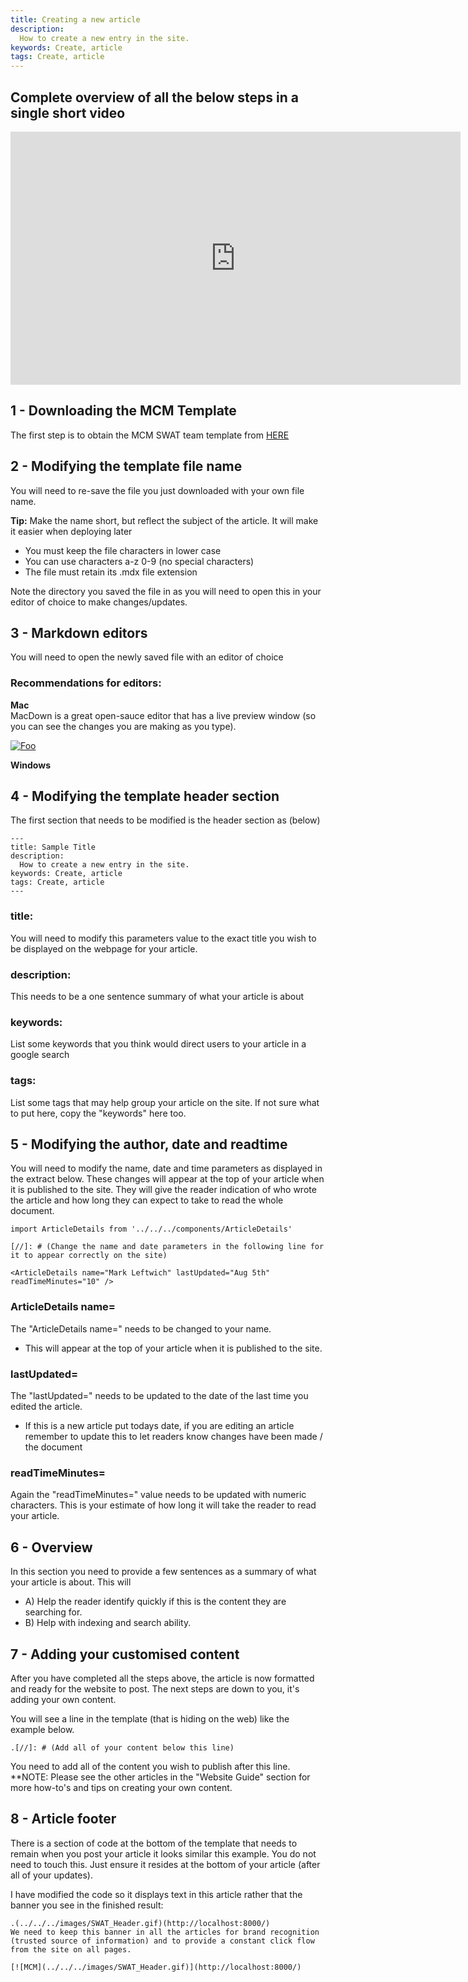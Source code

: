 ---
title: Creating a new article
description:
  How to create a new entry in the site.
keywords: Create, article
tags: Create, article
---


[//]: # (Change the name and date parameters in the following line for it to appear correctly on the site)

<ArticleDetails name="Mark Leftwich" lastUpdated="Aug 6th" readTimeMinutes="10" />

## Complete overview of all the below steps in a single short video


<iframe src="https://video.ibm.com/embed/recorded/127528091" style="border: 0;" webkitallowfullscreen allowfullscreen frameborder="no" width="720" height="405"></iframe>


## 1 - Downloading the MCM Template
[//]: # (add one to two lines describe what the article is about below)
The first step is to obtain the MCM SWAT team template from [HERE](https://ibm.box.com/v/mcm-doc-template)  

## 2 - Modifying the template file name  
You will need to re-save the file you just downloaded with your own file name.  

**Tip:** Make the name short, but reflect the subject of the article. It will make it easier when deploying later

* You must keep the file characters in lower case
* You can use characters a-z 0-9 (no special characters)
* The file must retain its .mdx file extension

Note the directory you saved the file in as you will need to open this in your editor of choice to make changes/updates.

## 3 - Markdown editors

You will need to open the newly saved file with an editor of choice

### Recommendations for editors:
**Mac**    
MacDown is a great open-sauce editor that has a live preview window (so you can see the changes you are making as you type).

[![Foo](./macdown1.png)](https://macdown.uranusjr.com/)

**Windows**

## 4 - Modifying the template header section

The first section that needs to be modified is the header section as (below)


```
---
title: Sample Title
description:
  How to create a new entry in the site.
keywords: Create, article
tags: Create, article
---
```

### title:
You will need to modify this parameters value to the exact title you wish to be displayed on the webpage for your article.

### description:
This needs to be a one sentence summary of what your article is about

### keywords:
List some keywords that you think would direct users to your article in a google search

### tags: 
List some tags that may help group your article on the site. If not sure what to put here, copy the "keywords" here too.



## 5 - Modifying the author, date and readtime
You will need to modify the name, date and time parameters as displayed in the extract below. These changes will appear at the top of your article when it is published to the site. They will give the reader indication of who wrote the article and how long they can expect to take to read the whole document.

```
import ArticleDetails from '../../../components/ArticleDetails'

[//]: # (Change the name and date parameters in the following line for it to appear correctly on the site)

<ArticleDetails name="Mark Leftwich" lastUpdated="Aug 5th" readTimeMinutes="10" />
```

### ArticleDetails name=
The "ArticleDetails name=" needs to be changed to your name.
 - This will appear at the top of your article when it is published to the site.

### lastUpdated=
The "lastUpdated=" needs to be updated to the date of the last time you edited the article.
 - If this is a new article put todays date, if you are editing an article remember to update this to let readers know changes have been made / the document

### readTimeMinutes=
Again the "readTimeMinutes=" value needs to be updated with numeric characters. This is your estimate of how long it will take the reader to read your article.


## 6 - Overview
In this section you need to provide a few sentences as a summary of what your article is about. This will  
 - A) Help the reader identify quickly if this is the content they are searching for.  
 - B) Help with indexing and search ability.  

 
## 7 - Adding your customised content
After you have completed all the steps above, the article is now formatted and ready for the website to post. The next steps are down to you, it's adding your own content.

You will see a line in the template (that is hiding on the web) like the example below.

```
.[//]: # (Add all of your content below this line)  

```
You need to add all of the content you wish to publish after this line.
**NOTE: Please see the other articles in the "Website Guide" section for more how-to's and tips on creating your own content.


## 8 - Article footer
There is a section of code at the bottom of the template that needs to remain when you post your article it looks similar this example. You do not need to touch this. Just ensure it resides at the bottom of your article (after all of your updates).

I have modified the code so it displays text in this article rather that the banner you see in the finished result:


 ``` 
.(../../../images/SWAT_Header.gif)(http://localhost:8000/) 
We need to keep this banner in all the articles for brand recognition (trusted source of information) and to provide a constant click flow from the site on all pages.

[![MCM](../../../images/SWAT_Header.gif)](http://localhost:8000/)
